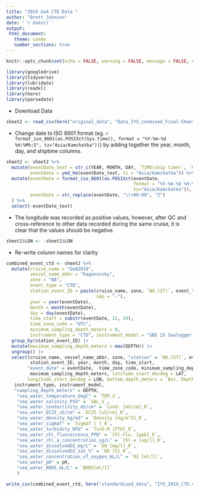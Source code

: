 ```yaml
---
title: "2019 GoA CTD Data "
author: "Brett Johnson"
date: '`r date()`'
output:
 html_document:
   theme: cosmo
   number_sections: true
---
```


```r
knitr::opts_chunk$set(echo = FALSE, warning = FALSE, message = FALSE, error = FALSE)

library(googledrive)
library(tidyverse)
library(lubridate)
library(readxl)
library(here)
library(parsedate)
```

- Download Data

```r

sheet2 <- read_csv(here("original_data", "Data_IYS_conbined_Final-Sheet2.csv"))

```

- Change date to ISO 8601 format (eg. `r format_iso_8601(as.POSIXct(Sys.time(), format = "%Y-%m-%d %H:%M%:S", tz="Asia/Kamchatka"))`) by adding together the year, month, day, and shiptime columns. 

```r
sheet2 <- sheet2 %>%
  mutate(eventDate_text = str_c(YEAR, MONTH, DAY, `TIME(ship time)`, `MIN(ship time)`, sep="-"),
         eventDate = ymd_hm(eventDate_text, tz = "Asia/Kamchatka")) %>%
  mutate(eventDate = format_iso_8601(as.POSIXct(eventDate,
                                                format = "%Y-%m-%d %H:%M%:S",
                                                tz="Asia/Kamchatka")),
         eventDate = str_replace(eventDate, "\\+00:00", "Z")
  ) %>% 
  select(-eventDate_text)
```

- The longitude was recorded as positive values, however, after QC and cross-reference to other data recorded during the same cruise, it is clear that the values should be negative.

```r
sheet2$LON <- -sheet2$LON
```

- Re-write column names for clarity

```r
combined_event_ctd <- sheet2 %>% 
  mutate(cruise_name = "GoA2019",
         vessel_name_abbr = "Kaganovsky",
         zone = "NA",
         event_type = "CTD",
         station_event_ID = paste(cruise_name, zone, `NO.(ST)`, event_type, 
                                  sep = "-"),
         year = year(eventDate),
         month = month(eventDate),
         day = day(eventDate),
         time_start = substr(eventDate, 12, 19),
         time_zone_code = "UTC",
         minimum_sampling_depth_meters = 0,
         instrument_type = "CTD", instrument_model = "SBE 25 Sealogger CTD") |> 
  group_by(station_event_ID) |> 
  mutate(maximum_sampling_depth_meters = max(DEPTH)) |> 
  ungroup() |> 
  select(cruise_name, vessel_name_abbr, zone, "station" = `NO.(ST)`, event_type,
         station_event_ID, year, month, day, time_start, 
        "event_date" = eventDate,  time_zone_code, minimum_sampling_depth_meters, 
         maximum_sampling_depth_meters, latitude_start_decdeg = LAT, 
        longitude_start_decdeg = LON, bottom_depth_meters = `Bot. Depth`,
   instrument_type, instrument_model,
   "sampling_depth_meters" = DEPTH,
    "sea_water_temperature_degC" = `TEM_S`,
    "sea_water_salinity_PSU" = `SAL_S`,
    "sea_water_conductivity_mS/cm" = `Cond. [mS/cm]_R`,
    "sea_water_EC25_uS/cm" = `EC25 [uS/cm]_R`,
    "sea_water_density_kg/m3" = `Density [kg/m^3]_R`,
    "sea_water_sigmaT" = `SigmaT [ ]_R`,
    "sea_water_turbidity_NTU" = `Turb-M [FTU]_R`,
    "sea_water_chl_fluorescence_PPB" = `Chl-Flu. [ppb]_R`,
    "sea_water_chl_a_concentration_ug/L" = `Chl-a [ug/l]_R`,
    "sea_water_dissolvedO2_mg/L" = `DO [mg/l]_R`,
    "sea_water_dissolvedO2_sat_%" = `DO [%]_R`,
    "sea_water_concentration_of_oxygen_mL/L" = `O2 [ml/l]`,
    "sea_water_pH" = pH,
    "sea_water_BOD5_mL/L" = `BOD5[ml/l]`
    ) 

```

```r
write_csv(combined_event_ctd, here("standardized_data", "IYS_2019_CTD.csv"))
```

